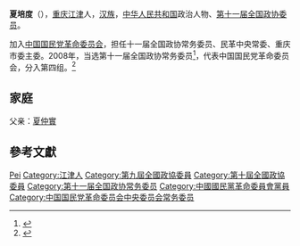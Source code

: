 '''夏培度'''（{{bd|1944年|2月|}}），[[重庆|重庆]][[江津区|江津]]人，[[汉族|汉族]]，[[中华人民共和国|中华人民共和国]]政治人物、[[第十一届全国政协委员|第十一届全国政协委员]]。

加入[[中国国民党革命委员会|中国国民党革命委员会]]，担任十一届全国政协常务委员、民革中央常委、重庆市委主委。2008年，当选第十一届全国政协常务委员<ref>{{cite news|title=第十一届全国政协委员名单|url=http://www.indaa.com.cn/zt/2009qglh/zxzs/200903/t20090303_127573.html|accessdate=2013-04-09|newspaper=新华社北京1月25日电 中国人民政治协商会议第十一届全国委员会委员名单(共2237人，2008年1月25日政协第十届全国委员会常务委员会第二十次会议通过)|date=2008年1月25日|deadurl=yes|archiveurl=https://web.archive.org/web/20130928014403/http://www.indaa.com.cn/zt/2009qglh/zxzs/200903/t20090303_127573.html|archivedate=2013年9月28日}}</ref>，代表中国国民党革命委员会，分入第四组。<ref>{{cite news|title=全国政协信息-夏培度|url=http://www.cppcc.gov.cn/CMS/wylibary/showJcwyxtInfoWylibary.action?tabJcwyxt.guid=11W0001440&wytype=wjwy|accessdate=2013-04-11|newspaper=全国政协委员会|archive-date=2019-06-11|archive-url=https://web.archive.org/web/20190611181622/http://www.cppcc.gov.cn/CMS/wylibary/showJcwyxtInfoWylibary.action?tabJcwyxt.guid=11W0001440&wytype=wjwy|dead-url=no}}</ref>
== 家庭 ==
父亲：[[夏仲實|夏仲實]]
== 參考文獻 ==
{{reflist}}

{{中国政治人物小作品}}
{{中国国民党革命委员会第十届中央委员会}}
{{中国国民党革命委员会第十一届中央委员会}}

{{Authority control}}
{{DEFAULTSORT:Xia夏}}
[[Category:夏姓|Pei]]
[[Category:江津人|Category:江津人]]
[[Category:第九屆全國政協委員|Category:第九屆全國政協委員]]
[[Category:第十屆全國政協委員|Category:第十屆全國政協委員]]
[[Category:第十一届全国政协常务委员|Category:第十一届全国政协常务委员]]
[[Category:中國國民黨革命委員會黨員|Category:中國國民黨革命委員會黨員]]
[[Category:中国国民党革命委员会中央委员会常务委员|Category:中国国民党革命委员会中央委员会常务委员]]